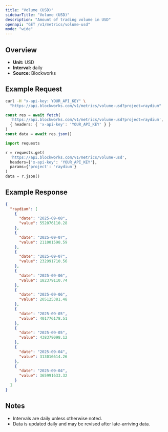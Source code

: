 ```yaml
---
title: "Volume (USD)"
sidebarTitle: "Volume (USD)"
description: "Amount of trading volume in USD"
openapi: "GET /v1/metrics/volume-usd"
mode: "wide"
---
```


## Overview

- **Unit:** USD
- **Interval:** daily
- **Source:** Blockworks

## Example Request

<CodeGroup>

```bash cURL
curl -H "x-api-key: YOUR_API_KEY" \
  "https://api.blockworks.com/v1/metrics/volume-usd?project=raydium"
```

```typescript TypeScript
const res = await fetch(
  'https://api.blockworks.com/v1/metrics/volume-usd?project=raydium',
  { headers: { 'x-api-key': 'YOUR_API_KEY' } }
)
const data = await res.json()
```

```python Python
import requests

r = requests.get(
  'https://api.blockworks.com/v1/metrics/volume-usd',
  headers={'x-api-key': 'YOUR_API_KEY'},
  params={'project': 'raydium'}
)
data = r.json()
```

</CodeGroup>

## Example Response

```json
{
  "raydium": [
    {
      "date": "2025-09-08",
      "value": 552076110.28
    },
    {
      "date": "2025-09-07",
      "value": 211001598.59
    },
    {
      "date": "2025-09-07",
      "value": 232991710.56
    },
    {
      "date": "2025-09-06",
      "value": 182379110.74
    },
    {
      "date": "2025-09-06",
      "value": 205125381.48
    },
    {
      "date": "2025-09-05",
      "value": 401776178.51
    },
    {
      "date": "2025-09-05",
      "value": 438379098.12
    },
    {
      "date": "2025-09-04",
      "value": 313016614.26
    },
    {
      "date": "2025-09-04",
      "value": 365991633.32
    }
  ]
}
```

## Notes
- Intervals are daily unless otherwise noted.
- Data is updated daily and may be revised after late-arriving data.